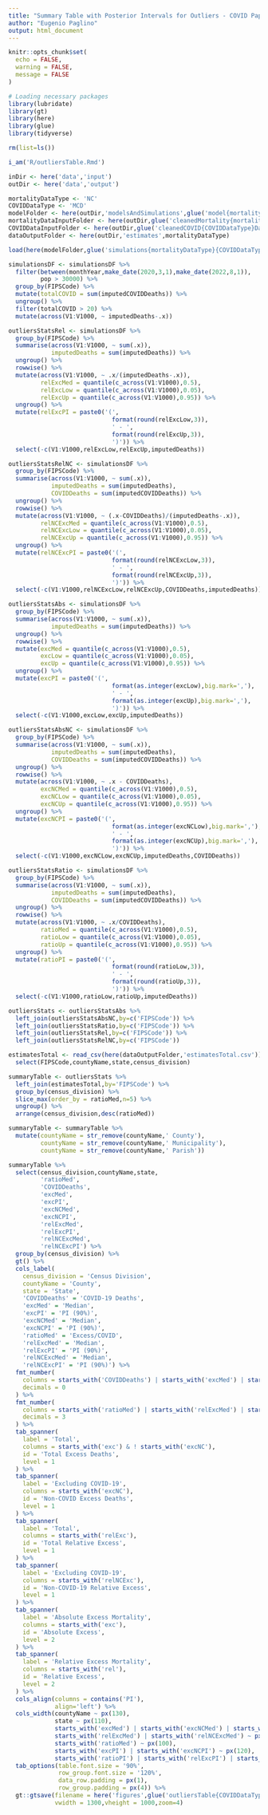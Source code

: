 ```yaml
---
title: "Summary Table with Posterior Intervals for Outliers - COVID Paper"
author: "Eugenio Paglino"
output: html_document
---
```


```r
knitr::opts_chunk$set(
  echo = FALSE,
  warning = FALSE,
  message = FALSE
)
```

```r
# Loading necessary packages
library(lubridate)
library(gt)
library(here)
library(glue)
library(tidyverse)
```

```r
rm(list=ls())

i_am('R/outliersTable.Rmd')

inDir <- here('data','input')
outDir <- here('data','output')

mortalityDataType <- 'NC'
COVIDDataType <- 'MCD'
modelFolder <- here(outDir,'modelsAndSimulations',glue('model{mortalityDataType}'))
mortalityDataInputFolder <- here(outDir,glue('cleanedMortality{mortalityDataType}Data'))
COVIDDataInputFolder <- here(outDir,glue('cleanedCOVID{COVIDDataType}Data'))
dataOutputFolder <- here(outDir,'estimates',mortalityDataType)
```

```r
load(here(modelFolder,glue('simulations{mortalityDataType}{COVIDDataType}.RData')))
```

```r
simulationsDF <- simulationsDF %>%
  filter(between(monthYear,make_date(2020,3,1),make_date(2022,8,1)),
         pop > 30000) %>%
  group_by(FIPSCode) %>%
  mutate(totalCOVID = sum(imputedCOVIDDeaths)) %>%
  ungroup() %>%
  filter(totalCOVID > 20) %>%
  mutate(across(V1:V1000, ~ imputedDeaths-.x))
```

```r
outliersStatsRel <- simulationsDF %>%
  group_by(FIPSCode) %>%
  summarise(across(V1:V1000, ~ sum(.x)),
            imputedDeaths = sum(imputedDeaths)) %>%
  ungroup() %>%
  rowwise() %>%
  mutate(across(V1:V1000, ~ .x/(imputedDeaths-.x)),
         relExcMed = quantile(c_across(V1:V1000),0.5),
         relExcLow = quantile(c_across(V1:V1000),0.05),
         relExcUp = quantile(c_across(V1:V1000),0.95)) %>%
  ungroup() %>%
  mutate(relExcPI = paste0('(',
                             format(round(relExcLow,3)),
                             ' - ',
                             format(round(relExcUp,3)),
                             ')')) %>%
  select(-c(V1:V1000,relExcLow,relExcUp,imputedDeaths))
```

```r
outliersStatsRelNC <- simulationsDF %>%
  group_by(FIPSCode) %>%
  summarise(across(V1:V1000, ~ sum(.x)),
            imputedDeaths = sum(imputedDeaths),
            COVIDDeaths = sum(imputedCOVIDDeaths)) %>%
  ungroup() %>%
  rowwise() %>%
  mutate(across(V1:V1000, ~ (.x-COVIDDeaths)/(imputedDeaths-.x)),
         relNCExcMed = quantile(c_across(V1:V1000),0.5),
         relNCExcLow = quantile(c_across(V1:V1000),0.05),
         relNCExcUp = quantile(c_across(V1:V1000),0.95)) %>%
  ungroup() %>%
  mutate(relNCExcPI = paste0('(',
                             format(round(relNCExcLow,3)),
                             ' - ',
                             format(round(relNCExcUp,3)),
                             ')')) %>%
  select(-c(V1:V1000,relNCExcLow,relNCExcUp,COVIDDeaths,imputedDeaths))
```

```r
outliersStatsAbs <- simulationsDF %>%
  group_by(FIPSCode) %>%
  summarise(across(V1:V1000, ~ sum(.x)),
            imputedDeaths = sum(imputedDeaths)) %>%
  ungroup() %>%
  rowwise() %>%
  mutate(excMed = quantile(c_across(V1:V1000),0.5),
         excLow = quantile(c_across(V1:V1000),0.05),
         excUp = quantile(c_across(V1:V1000),0.95)) %>%
  ungroup() %>%
  mutate(excPI = paste0('(',
                             format(as.integer(excLow),big.mark=','),
                             ' - ',
                             format(as.integer(excUp),big.mark=','),
                             ')')) %>%
  select(-c(V1:V1000,excLow,excUp,imputedDeaths))
```

```r
outliersStatsAbsNC <- simulationsDF %>%
  group_by(FIPSCode) %>%
  summarise(across(V1:V1000, ~ sum(.x)),
            imputedDeaths = sum(imputedDeaths),
            COVIDDeaths = sum(imputedCOVIDDeaths)) %>%
  ungroup() %>%
  rowwise() %>%
  mutate(across(V1:V1000, ~ .x - COVIDDeaths),
         excNCMed = quantile(c_across(V1:V1000),0.5),
         excNCLow = quantile(c_across(V1:V1000),0.05),
         excNCUp = quantile(c_across(V1:V1000),0.95)) %>%
  ungroup() %>%
  mutate(excNCPI = paste0('(',
                             format(as.integer(excNCLow),big.mark=','),
                             ' - ',
                             format(as.integer(excNCUp),big.mark=','),
                             ')')) %>%
  select(-c(V1:V1000,excNCLow,excNCUp,imputedDeaths,COVIDDeaths))
```

```r
outliersStatsRatio <- simulationsDF %>%
  group_by(FIPSCode) %>%
  summarise(across(V1:V1000, ~ sum(.x)),
            imputedDeaths = sum(imputedDeaths),
            COVIDDeaths = sum(imputedCOVIDDeaths)) %>%
  ungroup() %>%
  rowwise() %>%
  mutate(across(V1:V1000, ~ .x/COVIDDeaths),
         ratioMed = quantile(c_across(V1:V1000),0.5),
         ratioLow = quantile(c_across(V1:V1000),0.05),
         ratioUp = quantile(c_across(V1:V1000),0.95)) %>%
  ungroup() %>%
  mutate(ratioPI = paste0('(',
                             format(round(ratioLow,3)),
                             ' - ',
                             format(round(ratioUp,3)),
                             ')')) %>%
  select(-c(V1:V1000,ratioLow,ratioUp,imputedDeaths))
```

```r
outliersStats <- outliersStatsAbs %>%
  left_join(outliersStatsAbsNC,by=c('FIPSCode')) %>%
  left_join(outliersStatsRatio,by=c('FIPSCode')) %>%
  left_join(outliersStatsRel,by=c('FIPSCode')) %>%
  left_join(outliersStatsRelNC,by=c('FIPSCode'))
```

```r
estimatesTotal <- read_csv(here(dataOutputFolder,'estimatesTotal.csv')) %>%
  select(FIPSCode,countyName,state,census_division)
```
```r
summaryTable <- outliersStats %>%
  left_join(estimatesTotal,by='FIPSCode') %>%
  group_by(census_division) %>%
  slice_max(order_by = ratioMed,n=5) %>%
  ungroup() %>%
  arrange(census_division,desc(ratioMed))
```

```r
summaryTable <- summaryTable %>%
  mutate(countyName = str_remove(countyName,' County'),
         countyName = str_remove(countyName,' Municipality'),
         countyName = str_remove(countyName,' Parish'))
```

```r
summaryTable %>%
  select(census_division,countyName,state,
         'ratioMed',
         'COVIDDeaths',
         'excMed',
         'excPI',
         'excNCMed',
         'excNCPI',
         'relExcMed',
         'relExcPI',
         'relNCExcMed',
         'relNCExcPI') %>%
  group_by(census_division) %>%
  gt() %>%
  cols_label(
    census_division = 'Census Division',
    countyName = 'County',
    state = 'State',
    'COVIDDeaths' = 'COVID-19 Deaths',
    'excMed' = 'Median',
    'excPI' = 'PI (90%)',
    'excNCMed' = 'Median',
    'excNCPI' = 'PI (90%)',
    'ratioMed' = 'Excess/COVID', 
    'relExcMed' = 'Median',
    'relExcPI' = 'PI (90%)',
    'relNCExcMed' = 'Median',
    'relNCExcPI' = 'PI (90%)') %>%
  fmt_number(
    columns = starts_with('COVIDDeaths') | starts_with('excMed') | starts_with('excNCMed'),
    decimals = 0
  ) %>%
  fmt_number(
    columns = starts_with('ratioMed') | starts_with('relExcMed') | starts_with('relNCExcMed'),
    decimals = 3
  ) %>%
  tab_spanner(
    label = 'Total',
    columns = starts_with('exc') & ! starts_with('excNC'),
    id = 'Total Excess Deaths',
    level = 1
  ) %>%
  tab_spanner(
    label = 'Excluding COVID-19',
    columns = starts_with('excNC'),
    id = 'Non-COVID Excess Deaths',
    level = 1
  ) %>%
  tab_spanner(
    label = 'Total',
    columns = starts_with('relExc'),
    id = 'Total Relative Excess',
    level = 1
  ) %>%
  tab_spanner(
    label = 'Excluding COVID-19',
    columns = starts_with('relNCExc'),
    id = 'Non-COVID-19 Relative Excess',
    level = 1
  ) %>%
  tab_spanner(
    label = 'Absolute Excess Mortality',
    columns = starts_with('exc'),
    id = 'Absolute Excess',
    level = 2
  ) %>%
  tab_spanner(
    label = 'Relative Excess Mortality',
    columns = starts_with('rel'),
    id = 'Relative Excess',
    level = 2
  ) %>%
  cols_align(columns = contains('PI'),
             align='left') %>%
  cols_width(countyName ~ px(130),
             state ~ px(110),
             starts_with('excMed') | starts_with('excNCMed') | starts_with('COVIDDeaths') ~ px(80),
             starts_with('relExcMed') | starts_with('relNCExcMed') ~ px(70),
             starts_with('ratioMed') ~ px(100),
             starts_with('excPI') | starts_with('excNCPI') ~ px(120),
             starts_with('ratioPI') | starts_with('relExcPI') | starts_with('relNCExcPI') ~ px(130)) %>%
  tab_options(table.font.size = '90%',
              row_group.font.size = '120%',
              data_row.padding = px(1),
              row_group.padding = px(4)) %>%
  gt::gtsave(filename = here('figures',glue('outliersTable{COVIDDataType}.png')),
             vwidth = 1300,vheight = 1000,zoom=4)
```
